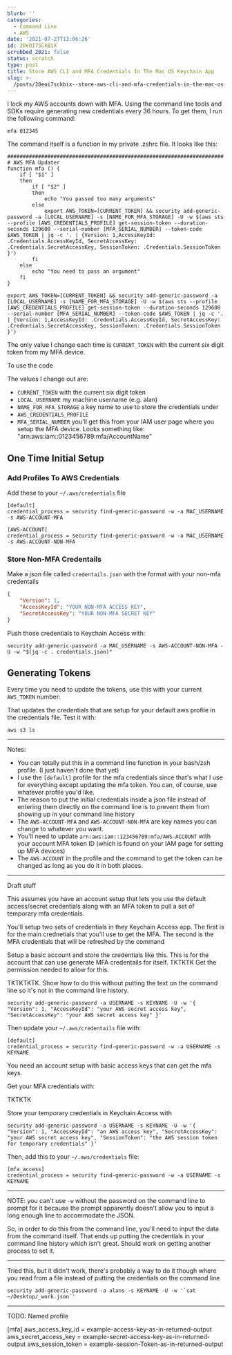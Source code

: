```yaml
---
blurb: ''
categories:
  - Command Line
  - AWS
date: '2021-07-27T13:06:26'
id: 20eOI7SCkBiX
scrubbed_2021: false
status: scratch
type: post
title: Store AWS CLI and MFA Credentials In The Mac OS Keychain App
slug: >-
  /posts/20eoi7sckbix--store-aws-cli-and-mfa-credentials-in-the-mac-os-keychain-app
---
```


I lock my AWS accounts down with MFA. Using the command line tools and SDKs require generating new credentials every 36 hours. To get them, I run the following command:

```command
mfa 012345
```

The command itself is a function in my private .zshrc file. It looks like this:

```command
######################################################################
# AWS MFA Updater
function mfa () {
    if [ "$1" ]
    then
        if [ "$2" ]
        then
            echo "You passed too many arguments"
        else
            export AWS_TOKEN=[CURRENT_TOKEN] && security add-generic-password -a [LOCAL_USERNAME] -s [NAME_FOR_MFA_STORAGE] -U -w $(aws sts --profile [AWS_CREDENTIALS_PROFILE] get-session-token --duration-seconds 129600 --serial-number [MFA_SERIAL_NUMBER] --token-code $AWS_TOKEN | jq -c '. | {Version: 1,AccessKeyId: .Credentials.AccessKeyId, SecretAccessKey: .Credentials.SecretAccessKey, SessionToken: .Credentials.SessionToken }')
        fi
    else
        echo "You need to pass an argument"
    fi
}
```


```command
export AWS_TOKEN=[CURRENT_TOKEN] && security add-generic-password -a [LOCAL_USERNAME] -s [NAME_FOR_MFA_STORAGE] -U -w $(aws sts --profile [AWS_CREDENTIALS_PROFILE] get-session-token --duration-seconds 129600 --serial-number [MFA_SERIAL_NUMBER] --token-code $AWS_TOKEN | jq -c '. | {Version: 1,AccessKeyId: .Credentials.AccessKeyId, SecretAccessKey: .Credentials.SecretAccessKey, SessionToken: .Credentials.SessionToken }')
```

The only value I change each time is `CURRENT_TOKEN` with the current six digit token from my MFA device. 

To use the code




The values I change out are:

- `CURRENT_TOKEN` with the current six digit token
- `LOCAL_USERNAME` my machine username (e.g. alan)
- `NAME_FOR_MFA_STORAGE` a key name to use to store the credentials under
- `AWS_CREDENTIALS_PROFILE`
- `MFA_SERIAL_NUMBER` you'll get this from your IAM user page where you setup the MFA device. Looks something like: "arn:aws:iam::0123456789:mfa/AccountName"





## One Time Initial Setup

### Add Profiles To AWS Credentials

Add these to your `~/.aws/credentials` file

```command
[default]
credential_process = security find-generic-password -w -a MAC_USERNAME -s AWS-ACCOUNT-MFA

[AWS-ACCOUNT]
credential_process = security find-generic-password -w -a MAC_USERNAME -s AWS-ACCOUNT-NON-MFA
```

### Store Non-MFA Credentails

Make a json file called `credentails.json` with the format with your non-mfa credentails

```json
{ 
    "Version": 1, 
    "AccessKeyId": "YOUR NON-MFA ACCESS KEY", 
    "SecretAccessKey": "YOUR NON-MFA SECRET KEY" 
}
```

Push those credentials to Keychain Access with:

```command
security add-generic-password -a MAC_USERNAME -s AWS-ACCOUNT-NON-MFA -U -w "$(jq -c . credentials.json)"
```

## Generating Tokens

Every time you need to update the tokens, use this with your current `AWS_TOKEN` number:



That updates the credentials that are setup for your default aws profile in the credentials file. Test it with:

```command
aws s3 ls
```


---

Notes:

- You can totally put this in a command line function in your bash/zsh profile. (I just haven't done that yet)
- I use the `[default]` profile for the mfa credentials since that's what I use for everything except updating the mfa token. You can, of course, use whatever profile you'd like.
- The reason to put the initial credentials inside a json file instead of entering them directly on the command line is to prevent them from showing up in your command line history
- The `AWS-ACCOUNT-MFA` and `AWS-ACCOUNT-NON-MFA` are key names you can change to whatever you want. 
- You'll need to update `arn:aws:iam::123456789:mfa/AWS-ACCOUNT` with your account MFA token ID (which is found on your IAM page for setting up MFA devices)
- The `AWS-ACCOUNT` in the profile and the command to get the token can be changed as long as you do it in both places.




---


Draft stuff



This assumes you have an account setup that lets you use the default access/secret credentials along with an MFA token to pull a set of temporary mfa credentials. 

You'll setup two sets of credentials in they Keychain Access app. The first is for the main crednetials that you'll use to get the MFA. The second is the MFA credentials that will be refreshed by the command



Setup a basic account and store the credentials like this. This is for the account that can use generate MFA credentails for itself. TKTKTK Get the permission needed to allow for this. 


TKTKTKTK. Show how to do this without putting the text on the command line so it's not in the command line history.

```command
security add-generic-password -a USERNAME -s KEYNAME -U -w '{ "Version": 1, "AccessKeyId": "your AWS secret access key", "SecretAccessKey": "your AWS secret access key" }'
```

Then update your `~/.aws/credentails` file with:

```command
[default]
credential_process = security find-generic-password -w -a USERNAME -s KEYNAME
```



You need an account setup with basic access keys that can get the mfa keys. 


Get your MFA credentials with:

TKTKTK


Store your temporary credentials in Keychain Access with 

```command
security add-generic-password -a USERNAME -s KEYNAME -U -w '{ "Version": 1, "AccessKeyId": "an AWS access key", "SecretAccessKey": "your AWS secret access key", "SessionToken": "the AWS session token for temporary credentials" }'
```

Then, add this to your `~/.aws/credentials` file:

```command
[mfa_access]
credential_process = security find-generic-password -w -a USERNAME -s KEYNAME
```

---


NOTE: you can't use `-w` without the password on the command line to prompt for it because the prompt apparently doesn't allow you to input a long enough line to accommodate the JSON. 

So, in order to do this from the command line, you'll need to input the data from the command itself. That ends up putting the credentials in your command line history which isn't great. Should work on getting another process to set it. 

---

Tried this, but it didn't work, there's probably a way to do it though where you read from a file instead of putting the credentials on the command line

```command
security add-generic-password -a alans -s KEYNAME -U -w '`cat ~/Desktop/_work.json`'
```


---

TODO: Named profile


[mfa]
aws_access_key_id = example-access-key-as-in-returned-output
aws_secret_access_key = example-secret-access-key-as-in-returned-output
aws_session_token = example-session-Token-as-in-returned-output
